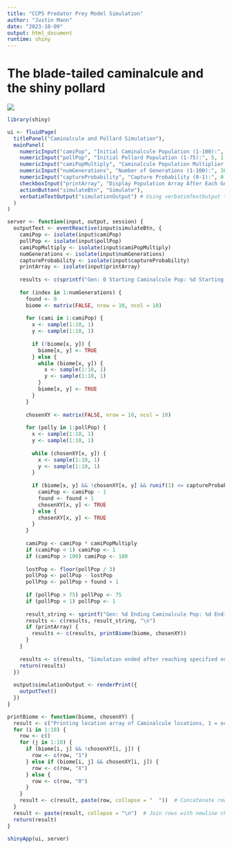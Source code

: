 ```yaml
---
title: "CCP5 Predator Prey Model Simulation"
author: "Justin Mann"
date: "2023-10-09"
output: html_document
runtime: shiny
---
```


# The blade-tailed caminalcule and the shiny pollard
![](images/Blade-tail_crop_&PredatorPreySimArt.png)

```r
library(shiny)

ui <- fluidPage(
  titlePanel("Caminalcule and Pollard Simulation"),
  mainPanel(
    numericInput("camiPop", "Initial Caminalcule Population (1-100):", 5, 1, 100),
    numericInput("pollPop", "Initial Pollard Population (1-75):", 5, 1, 75),
    numericInput("camiPopMultiply", "Caminalcule Population Multiplier (1-10):", 3, 1, 10),
    numericInput("numGenerations", "Number of Generations (1-100):", 30, 1, 100),
    numericInput("captureProbability", "Capture Probability (0-1):", 0.5, 0, 1, step = 0.01),
    checkboxInput("printArray", "Display Population Array After Each Generation", FALSE),
    actionButton("simulateBtn", "Simulate"),
    verbatimTextOutput("simulationOutput") # Using verbatimTextOutput to preserve newlines
  )
)

server <- function(input, output, session) {
  outputText <- eventReactive(input$simulateBtn, {
    camiPop <- isolate(input$camiPop)
    pollPop <- isolate(input$pollPop)
    camiPopMultiply <- isolate(input$camiPopMultiply)
    numGenerations <- isolate(input$numGenerations)
    captureProbability <- isolate(input$captureProbability)
    printArray <- isolate(input$printArray)
    
    results <- c(sprintf("Gen: 0 Starting Caminalcule Pop: %d Starting Pollard Pop: %d", camiPop, pollPop))
    
    for (index in 1:numGenerations) {
      found <- 0
      biome <- matrix(FALSE, nrow = 10, ncol = 10)
      
      for (cami in 1:camiPop) {
        x <- sample(1:10, 1)
        y <- sample(1:10, 1)
        
        if (!biome[x, y]) {
          biome[x, y] <- TRUE
        } else {
          while (biome[x, y]) {
            x <- sample(1:10, 1)
            y <- sample(1:10, 1)
          }
          biome[x, y] <- TRUE
        }
      }
      
      chosenXY <- matrix(FALSE, nrow = 10, ncol = 10)
      
      for (polly in 1:pollPop) {
        x <- sample(1:10, 1)
        y <- sample(1:10, 1)
        
        while (chosenXY[x, y]) {
          x <- sample(1:10, 1)
          y <- sample(1:10, 1)
        }
        
        if (biome[x, y] && !chosenXY[x, y] && runif(1) <= captureProbability) {
          camiPop <- camiPop - 1
          found <- found + 1
          chosenXY[x, y] <- TRUE
        } else {
          chosenXY[x, y] <- TRUE
        }
      }
      
      camiPop <- camiPop * camiPopMultiply
      if (camiPop < 1) camiPop <- 1
      if (camiPop > 100) camiPop <- 100
      
      lostPop <- floor(pollPop / 3)
      pollPop <- pollPop - lostPop
      pollPop <- pollPop + found + 1
      
      if (pollPop > 75) pollPop <- 75
      if (pollPop < 1) pollPop <- 1
      
      result_string <- sprintf("Gen: %d Ending Caminalcule Pop: %d Ending Pollard Pop: %d || found: %d", index, camiPop, pollPop, found)
      results <- c(results, result_string, "\n")
      if (printArray) {
        results <- c(results, printBiome(biome, chosenXY))
      }
    }
    
    results <- c(results, "Simulation ended after reaching specified number of generations.")
    return(results)
  })
  
  output$simulationOutput <- renderPrint({
    outputText()
  })
}

printBiome <- function(biome, chosenXY) {
  result <- c("Printing location array of Caminalcule locations, 1 = occupied, 0 = unoccupied, X = found")
  for (i in 1:10) {
    row <- c()
    for (j in 1:10) {
      if (biome[i, j] && !chosenXY[i, j]) {
        row <- c(row, "1")
      } else if (biome[i, j] && chosenXY[i, j]) {
        row <- c(row, "X")
      } else {
        row <- c(row, "0")
      }
    }
    result <- c(result, paste(row, collapse = "  "))  # Concatenate row elements with double space
  }
  result <- paste(result, collapse = "\n")  # Join rows with newline character
  return(result)
}

shinyApp(ui, server)
```





